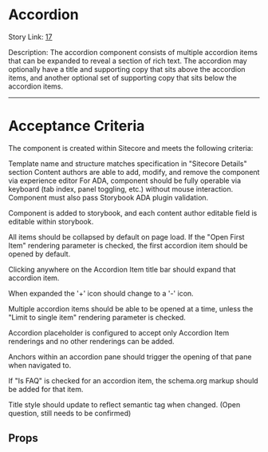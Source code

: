 
<Meta
    title='Design System/atoms/Accordion/Docs'
    of={AccordionStories}
/>

# Accordion

Story Link: [17](https://github.com/ahc-digital/migration-planning-tracking/issues/17)

Description: The accordion component consists of multiple accordion items that can be expanded to reveal a section of rich text. The accordion may optionally have a title and supporting copy that sits above the accordion items, and another optional set of supporting copy that sits below the accordion items.

---

# Acceptance Criteria

The component is created within Sitecore and meets the following criteria:

Template name and structure matches specification in "Sitecore Details" section
Content authors are able to add, modify, and remove the component via experience editor
For ADA, component should be fully operable via keyboard (tab index, panel toggling, etc.) without mouse interaction. Component must also pass Storybook ADA plugin validation.

Component is added to storybook, and each content author editable field is editable within storybook.

All items should be collapsed by default on page load. If the "Open First Item" rendering parameter is checked, the first accordion item should be opened by default.

Clicking anywhere on the Accordion Item title bar should expand that accordion item.

When expanded the '+' icon should change to a '-' icon.

Multiple accordion items should be able to be opened at a time, unless the "Limit to single item" rendering parameter is checked.

Accordion placeholder is configured to accept only Accordion Item renderings and no other renderings can be added.

Anchors within an accordion pane should trigger the opening of that pane when navigated to.

If "Is FAQ" is checked for an accordion item, the schema.org markup should be added for that item.

Title style should update to reflect semantic tag when changed. (Open question, still needs to be confirmed)

<Stories />

## Props

<Controls />
